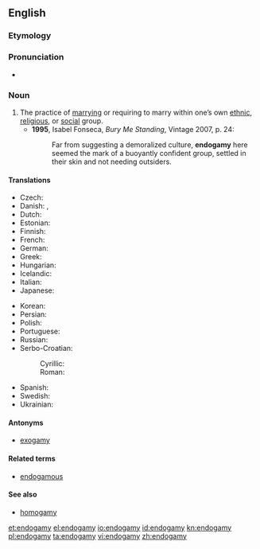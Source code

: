 ==English==
{{wikipedia}}
===Etymology===
{{confix|endo|gamy}}

===Pronunciation===
*{{a|UK}} {{IPA|/ɛnˈdɒɡəmi/}}

===Noun===
{{en-noun|-}}

# The practice of [[marry]]ing or requiring to marry within one’s own [[ethnic]], [[religious]], or [[social]] group.
#*'''1995''', Isabel Fonseca, ''Bury Me Standing'', Vintage 2007, p. 24:
#*:Far from suggesting a demoralized culture, '''endogamy''' here seemed the mark of a buoyantly confident group, settled in their skin and not needing outsiders.
 
====Translations====
{{trans-top|the practice of marrying within one's own social group}}
* Czech: {{t-|cs|endogamie|f}}
* Danish: {{t-|da|endogami|c}}, {{t|da|indgifte|n}}
* Dutch: {{t-|nl|endogamie|f}}
* Estonian: {{t|et|endogaamia}}
* Finnish: {{t-|fi|endogamia}}
* French: {{t+|fr|endogamie|f}}
* German: {{t+|de|Endogamie|f}}
* Greek: {{t+|el|ενδογαμία|f|tr=endogamía}}
* Hungarian: {{t|hu|endogámia}}
* Icelandic: {{t|is|innvensl|n|p}}
* Italian: {{t+|it|endogamia|f}}
* Japanese: {{t|ja|近親婚|tr=きんしんこん, kinshinkon}}
{{trans-mid}}
* Korean: {{t|ko|근친혼|tr=[[近親婚]], geunchinhon|sc=Hang}}
* Persian: {{t|fa|درون‌همسری|sc=fa-Arab}}
* Polish: {{t-|pl|endogamia|f}}
* Portuguese: {{t-|pt|endogamia|f}}
* Russian: {{t|ru|эндогамия|f|tr=endogamija}}
* Serbo-Croatian:
*: Cyrillic: {{t|sh|ендогамија|f|alt=ендога̀мија|sc=Cyrl|xs=Serbo-Croatian}}
*: Roman: {{t|sh|endogamija|f|alt=endogàmija|xs=Serbo-Croatian}}
* Spanish: {{t+|es|endogamia|f}}
* Swedish: {{t+|sv|monogami|c}}
* Ukrainian: {{t|uk|ендогамія|tr=endogamija|xs=Ukrainian}}
{{trans-bottom}}

====Antonyms====
* [[exogamy]]

====Related terms====
* [[endogamous]]

====See also====
* [[homogamy]]

[[et:endogamy]]
[[el:endogamy]]
[[io:endogamy]]
[[id:endogamy]]
[[kn:endogamy]]
[[pl:endogamy]]
[[ta:endogamy]]
[[vi:endogamy]]
[[zh:endogamy]]